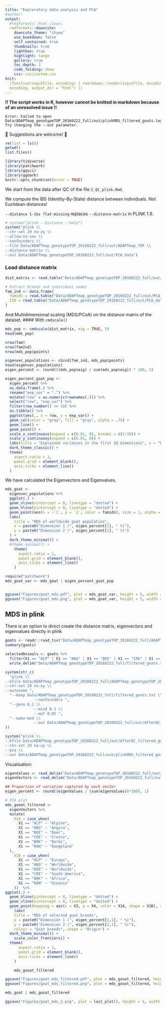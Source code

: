 ```yaml
---
title: "Exploratory data analysis and PCA"
#author:
output:
  #rmdformats::html_clean:
  rmdformats::downcute:
    downcute_theme: "chaos"
    use_bookdown: false
    self_contained: true
    thumbnails: true
    lightbox: true
    highlight: tango
    gallery: true
    toc_depth: 3
    code_folding: show
    css: css/custom.css
knit:
  (function(inputFile, encoding) { rmarkdown::render(inputFile, encoding =
  encoding, output_dir = "html") })
---
```


**!! The script works in R, however cannot be knitted in markdown because of an unresolved issue !!**
```
Error: Failed to open Data/ADAPTmap_genotypeTOP_20160222_full/out/plinkMDS_filtered_goats.log.  Try changing the --out parameter.
```

🌟 Suggestions are welcome! 🌟

```r
rm(list = ls())
getwd()
list.files()
```
```r
library(tidyverse)
library(patchwork)
library(ggsci)
library(ggdark)
knitr::opts_chunk$set(error = TRUE)
```
We start from the data after QC of the file `2_QC_plink.Rmd`.

We compute the IBS (Identity-By-State) distance between individuals.
Not Euclidean distances!

`--distance 1-ibs flat-missing` replaces `--distance-matrix` in PLINK 1.9.

```r
# system("plink --distance --help")
system("plink \\
--chr-set 29 no-xy \\
--allow-no-sex \\
--nonfounders \\
--file Data/ADAPTmap_genotypeTOP_20160222_full/out/ADAPTmap_TOP \\
--distance-matrix \\
--out Data/ADAPTmap_genotypeTOP_20160222_full/out/PCA_data")
```

### Load distance matrix

```r
dist_matrix <- read.table("Data/ADAPTmap_genotypeTOP_20160222_full/out/PCA_data.mdist", header = F)
```
```r
# Extract breeds and individual names
fam_ind <- data.frame(
  famids = read.table("Data/ADAPTmap_genotypeTOP_20160222_full/out/PCA_data.mdist.id")[, 1],
  IID = read.table("Data/ADAPTmap_genotypeTOP_20160222_full/out/PCA_data.mdist.id")[, 2]
)
```

And Multidimensional scaling (MDS/PCoA) on the distance matrix of the dataset.
#### With `cmdscale()`
```r
mds_pop <- cmdscale(dist_matrix, eig = TRUE, 5)
head(mds_pop)
```

```r
nrow(fam)
nrow(famInd)
nrow(mds_pop$points)

eigenvec_populations <- cbind(fam_ind, mds_pop$points)
head(eigenvec_populations)
eigen_percent <- round(((mds_pop$eig) / sum(mds_pop$eig)) * 100, 1)

eigen_percent_goat_pop <-
  eigen_percent %>%
  as.data.frame(.) %>%
  rename("exp_var" = ".") %>%
  mutate("row" = as.numeric(rownames(.))) %>%
  select("row", "exp_var") %>%
  filter(row_number() <= 10) %>%
  as.tibble() %>%
  ggplot(aes(., x = row, y = exp_var)) +
  geom_col(color = "gray", fill = "gray", alpha = .75) +
  geom_line() +
  geom_point() +
  scale_x_continuous(expand = c(0.01, 0), breaks = c(1:10)) +
  scale_y_continuous(expand = c(0.01, 0)) +
  labs(title = "Explained variances in the first 10 dimensions", x = "Dimensions", y = "Explained variance (%)") +
  dark_theme_classic() +
  theme(
    aspect.ratio = 1,
    panel.grid = element_blank(),
    axis.ticks = element_line()
  )
```
We have calculated the Eigenvectors and Eigenvalues.

```r

mds_goat <-
  eigenvec_populations %>%
  ggplot(.) +
  geom_vline(xintercept = 0, linetype = "dotted") +
  geom_hline(yintercept = 0, linetype = "dotted") +
  geom_point(aes(x = -`1`, y = `2`, color = famids), size = 1, alpha = .8, show.legend = FALSE) +
  labs(
    title = "MDS of worldwide goat population",
    x = paste0("Dimension 1 (", eigen_percent[1], " %)"),
    y = paste0("Dimension 2 (", eigen_percent[2], " %)")
  ) +
  dark_theme_minimal() +
  #theme_minimal() +
    theme(
      aspect.ratio = 1,
      panel.grid = element_blank(),
      axis.ticks = element_line()
    )

require("patchwork")
mds_goat_var <- mds_goat | eigen_percent_goat_pop


ggsave("Figures/goat_mds.pdf", plot = mds_goat_var, height = 5, width = 9, dpi = 600, device = grDevices::cairo_pdf)
ggsave("Figures/goat_mds.png", plot = mds_goat_var, height = 5, width = 9, dpi = 96)

```

## MDS in plink
There is an option to direct create the distance matrix, eigenvectors and eigenvalues directly in plink
```r
goats <- readr::read_tsv("Data/ADAPTmap_genotypeTOP_20160222_full/ADAPTmap_genotypeTOP_20160222_full.fam", col_names = F)
summary(goats)

selectedAnimals <- goats %>%
  filter(X1 == "ALP" | X1 == "ANG" | X1 == "BOE" | X1 == "CRE" | X1 == "BRK" | X1 == "RAN") %>%
  write_delim("Data/ADAPTmap_genotypeTOP_20160222_full/filtered_goats.txt", col_names = F)
```

```r
system(str_c(
  "plink \\
--bfile Data/ADAPTmap_genotypeTOP_20160222_full/ADAPTmap_genotypeTOP_20160222_full \\
--chr-set 29 no-xy \\
--autosome ",
  "--keep Data/ADAPTmap_genotypeTOP_20160222_full/filtered_goats.txt \\
             --nonfounders ",
  "--geno 0.1 \\
             --mind 0.1 \\
             --maf 0.05 ",
  "--make-bed \\
             --out Data/ADAPTmap_genotypeTOP_20160222_full/out/AfterQC_filtered_goats"
))
```

```r
system("plink \\
--bfile Data/ADAPTmap_genotypeTOP_20160222_full/out/AfterQC_filtered_goats \\
--chr-set 29 no-xy \\
--pca \\
--out Data/ADAPTmap_genotypeTOP_20160222_full/out/plinkMDS_filtered_goats")
```

Visualisation:
```r
eigenValues <- read_delim("Data/ADAPTmap_genotypeTOP_20160222_full/out/plinkMDS_filtered_goats.eigenval", delim = " ", col_names = F)
eigenVectors <- read_delim("Data/ADAPTmap_genotypeTOP_20160222_full/out/plinkMDS_filtered_goats.eigenvec", delim = " ", col_names = F)

## Proportion of variation captured by each vector
eigen_percent <- round((eigenValues / (sum(eigenValues))*100), 1)

# PCA plot
mds_gooat_filtered <-
  eigenVectors %>%
  mutate(
    X1A = case_when(
      X1 == "ALP" ~ "Alpine",
      X1 == "ANG" ~ "Angora",
      X1 == "BOE" ~ "Boer",
      X1 == "CRE" ~ "Creole",
      X1 == "BRK" ~ "Barki",
      X1 == "RAN" ~ "Rangeland"
  ),
    X1B = case_when(
      X1 == "ALP" ~ "Europe",
      X1 == "ANG" ~ "Worldwide",
      X1 == "BOE" ~ "Worldwide",
      X1 == "CRE" ~ "South America",
      X1 == "BRK" ~ "Africa",
      X1 == "RAN" ~ "Oceania"
    ))  %>%
ggplot(.) +
  geom_hline(yintercept = 0, linetype = "dotted") +
  geom_vline(xintercept = 0, linetype = "dotted") +
  geom_point(mapping = aes(x = X3, y = X4, color = X1A, shape = X1B), size = 2, alpha = .8, show.legend = TRUE ) +
    labs(
    title = "MDS of selected goat breeds",
    x = paste0("Dimension 1 (", eigen_percent[1,1], " %)"),
    y = paste0("Dimension 2 (", eigen_percent[2,1], " %)"),
    colour = "Goat breeds", shape = "Origin") +
  dark_theme_minimal() +
    scale_color_frontiers() +
  theme(
      aspect.ratio = 1,
      panel.grid = element_blank(),
      axis.ticks = element_line()
    )

    mds_gooat_filtered

ggsave("Figures/goat_mds_filtered.pdf", plot = mds_gooat_filtered, height = 5, width = 6, dpi = 600, device = grDevices::cairo_pdf)
ggsave("Figures/goat_mds_filtered.png", plot = mds_gooat_filtered, height = 5, width = 6, dpi = 96)

```

```r
mds_goat | mds_gooat_filtered

ggsave("Figures/goat_mds_2.png", plot = last_plot(), height = 5, width = 11, dpi = 120)
```
